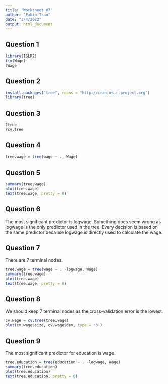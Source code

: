 ---
title: 'Worksheet #7'
author: "Fabio Tran"
date: "3/4/2022"
output: html_document
---

## Question 1

```{r}
library(ISLR2)
fix(Wage)
?Wage
```

## Question 2

```{r}
install.packages("tree", repos = "http://cran.us.r-project.org")
library(tree)
```

## Question 3
```{r}
?tree
?cv.tree
```

## Question 4
```{r}
tree.wage = tree(wage ~ ., Wage)
```

## Question 5
```{r}
summary(tree.wage)
plot(tree.wage)
text(tree.wage, pretty = 0)
```

## Question 6

The most significant predictor is logwage. Something does seem wrong as logwage is the only predictor used in the tree. Every decision is based on the same predictor because logwage is directly used to calculate the wage. 

## Question 7

There are 7 terminal nodes. 

```{r}
tree.wage = tree(wage ~ . -logwage, Wage)
summary(tree.wage)
plot(tree.wage)
text(tree.wage, pretty = 0)
```

## Question 8

We should keep 7 terminal nodes as the cross-validation error is the lowest.

```{r}
cv.wage = cv.tree(tree.wage)
plot(cv.wage$size, cv.wage$dev, type = 'b')
```

## Question 9

The most significant predictor for education is wage. 

```{r}
tree.education = tree(education ~ . -logwage, Wage)
summary(tree.education)
plot(tree.education)
text(tree.education, pretty = 0)
```